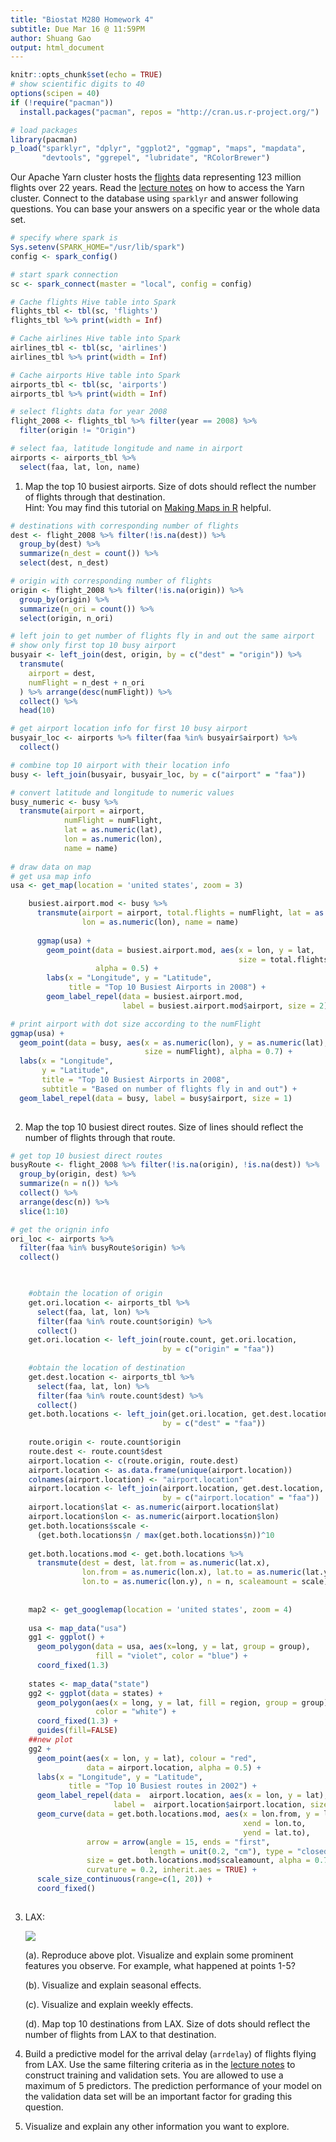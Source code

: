 ```yaml
---
title: "Biostat M280 Homework 4"
subtitle: Due Mar 16 @ 11:59PM
author: Shuang Gao
output: html_document
---
```


```r
knitr::opts_chunk$set(echo = TRUE)
# show scientific digits to 40
options(scipen = 40)
if (!require("pacman"))
  install.packages("pacman", repos = "http://cran.us.r-project.org/")

# load packages
library(pacman)
p_load("sparklyr", "dplyr", "ggplot2", "ggmap", "maps", "mapdata",
       "devtools", "ggrepel", "lubridate", "RColorBrewer")
```

Our Apache Yarn cluster hosts the [flights](http://stat-computing.org/dataexpo/2009/the-data.html) data representing 123 million flights over 22 years. Read the [lecture notes](http://hua-zhou.github.io/teaching/biostatm280-2018winter/slides/12-sparklyr/sparklyr-flights.html) on how to access the Yarn cluster. Connect to the database using `sparklyr` and answer following questions. You can base your answers on a specific year or the whole data set.
```r
# specify where spark is
Sys.setenv(SPARK_HOME="/usr/lib/spark")
config <- spark_config()

# start spark connection 
sc <- spark_connect(master = "local", config = config)

# Cache flights Hive table into Spark
flights_tbl <- tbl(sc, 'flights') 
flights_tbl %>% print(width = Inf)

# Cache airlines Hive table into Spark
airlines_tbl <- tbl(sc, 'airlines')
airlines_tbl %>% print(width = Inf)

# Cache airports Hive table into Spark
airports_tbl <- tbl(sc, 'airports')
airports_tbl %>% print(width = Inf)

```

```r
# select flights data for year 2008 
flight_2008 <- flights_tbl %>% filter(year == 2008) %>%
  filter(origin != "Origin")

# select faa, latitude longitude and name in airport
airports <- airports_tbl %>%
  select(faa, lat, lon, name)

```


1. Map the top 10 busiest airports. Size of dots should reflect the number of flights through that destination.  
Hint: You may find this tutorial on [Making Maps in R](http://eriqande.github.io/rep-res-web/lectures/making-maps-with-R.html) helpful.

```r
# destinations with corresponding number of flights
dest <- flight_2008 %>% filter(!is.na(dest)) %>%
  group_by(dest) %>%
  summarize(n_dest = count()) %>%
  select(dest, n_dest)

# origin with corresponding number of flights
origin <- flight_2008 %>% filter(!is.na(origin)) %>%
  group_by(origin) %>%
  summarize(n_ori = count()) %>%
  select(origin, n_ori)

# left join to get number of flights fly in and out the same airport
# show only first top 10 busy airport
busyair <- left_join(dest, origin, by = c("dest" = "origin")) %>%
  transmute(
    airport = dest,
    numFlight = n_dest + n_ori
  ) %>% arrange(desc(numFlight)) %>%
  collect() %>%
  head(10)

# get airport location info for first 10 busy airport 
busyair_loc <- airports %>% filter(faa %in% busyair$airport) %>%
  collect()

# combine top 10 airport with their location info
busy <- left_join(busyair, busyair_loc, by = c("airport" = "faa"))

# convert latitude and longitude to numeric values
busy_numeric <- busy %>% 
  transmute(airport = airport, 
            numFlight = numFlight,
            lat = as.numeric(lat),
            lon = as.numeric(lon),
            name = name)
  
# draw data on map
# get usa map info    
usa <- get_map(location = 'united states', zoom = 3)

    busiest.airport.mod <- busy %>%
      transmute(airport = airport, total.flights = numFlight, lat = as.numeric(lat), 
                lon = as.numeric(lon), name = name)
    
      ggmap(usa) + 
        geom_point(data = busiest.airport.mod, aes(x = lon, y = lat, 
                                                   size = total.flights), 
                   alpha = 0.5) +
        labs(x = "Longitude", y = "Latitude", 
             title = "Top 10 Busiest Airports in 2008") +
        geom_label_repel(data = busiest.airport.mod, 
                         label = busiest.airport.mod$airport, size = 2)

# print airport with dot size according to the numFlight
ggmap(usa) + 
  geom_point(data = busy, aes(x = as.numeric(lon), y = as.numeric(lat), 
                              size = numFlight), alpha = 0.7) +
  labs(x = "Longitude", 
       y = "Latitude", 
       title = "Top 10 Busiest Airports in 2008",
       subtitle = "Based on number of flights fly in and out") +
  geom_label_repel(data = busy, label = busy$airport, size = 1)
  
```


2. Map the top 10 busiest direct routes. Size of lines should reflect the number of flights through that route.

```r
# get top 10 busiest direct routes
busyRoute <- flight_2008 %>% filter(!is.na(origin), !is.na(dest)) %>%
  group_by(origin, dest) %>%
  summarize(n = n()) %>%
  collect() %>%
  arrange(desc(n)) %>%
  slice(1:10)

# get the orignin info 
ori_loc <- airports %>%
  filter(faa %in% busyRoute$origin) %>%
  collect()


    
    #obtain the location of origin
    get.ori.location <- airports_tbl %>%
      select(faa, lat, lon) %>%
      filter(faa %in% route.count$origin) %>%
      collect()
    get.ori.location <- left_join(route.count, get.ori.location, 
                                  by = c("origin" = "faa"))
    
    #obtain the location of destination
    get.dest.location <- airports_tbl %>%
      select(faa, lat, lon) %>%
      filter(faa %in% route.count$dest) %>%
      collect()
    get.both.locations <- left_join(get.ori.location, get.dest.location, 
                                  by = c("dest" = "faa"))
    
    route.origin <- route.count$origin
    route.dest <- route.count$dest
    airport.location <- c(route.origin, route.dest)
    airport.location <- as.data.frame(unique(airport.location))
    colnames(airport.location) <- "airport.location"
    airport.location <- left_join(airport.location, get.dest.location, 
                                  by = c("airport.location" = "faa"))
    airport.location$lat <- as.numeric(airport.location$lat)
    airport.location$lon <- as.numeric(airport.location$lon)
    get.both.locations$scale <- 
      (get.both.locations$n / max(get.both.locations$n))^10
    
    get.both.locations.mod <- get.both.locations %>%
      transmute(dest = dest, lat.from = as.numeric(lat.x), 
                lon.from = as.numeric(lon.x), lat.to = as.numeric(lat.y), 
                lon.to = as.numeric(lon.y), n = n, scaleamount = scale)
    
    
    map2 <- get_googlemap(location = 'united states', zoom = 4)
    
    usa <- map_data("usa")
    gg1 <- ggplot() + 
      geom_polygon(data = usa, aes(x=long, y = lat, group = group), 
                   fill = "violet", color = "blue") + 
      coord_fixed(1.3)
    
    states <- map_data("state")
    gg2 <- ggplot(data = states) + 
      geom_polygon(aes(x = long, y = lat, fill = region, group = group), 
                   color = "white") + 
      coord_fixed(1.3) +
      guides(fill=FALSE)
    ##new plot
    gg2 +
      geom_point(aes(x = lon, y = lat), colour = "red",
                 data = airport.location, alpha = 0.5) + 
      labs(x = "Longitude", y = "Latitude", 
             title = "Top 10 Busiest routes in 2002") + 
      geom_label_repel(data =  airport.location, aes(x = lon, y = lat), 
                       label =  airport.location$airport.location, size = 2) +
      geom_curve(data = get.both.locations.mod, aes(x = lon.from, y = lat.from, 
                                                    xend = lon.to, 
                                                    yend = lat.to),
                 arrow = arrow(angle = 15, ends = "first", 
                               length = unit(0.2, "cm"), type = "closed"), 
                 size = get.both.locations.mod$scaleamount, alpha = 0.7, 
                 curvature = 0.2, inherit.aes = TRUE) +
      scale_size_continuous(range=c(1, 20)) +
      coord_fixed()
  
```


3. LAX:
  
    <p align="center">
    ![](./lax-by-day-98-08.png)
    </p>

    (a). Reproduce above plot. Visualize and explain some prominent features you observe. For example, what happened at points 1-5?

    (b). Visualize and explain seasonal effects.
  
    (c). Visualize and explain weekly effects.
  
    (d). Map top 10 destinations from LAX. Size of dots should reflect the number of flights from LAX to that destination.
    
4. Build a predictive model for the arrival delay (`arrdelay`) of flights flying from LAX. Use the same filtering criteria as in the [lecture notes](http://hua-zhou.github.io/teaching/biostatm280-2018winter/slides/12-sparklyr/sparklyr-flights.html) to construct training and validation sets. You are allowed to use a maximum of 5 predictors. The prediction performance of your model on the validation data set will be an important factor for grading this question.
    
5. Visualize and explain any other information you want to explore.

```r

```

  